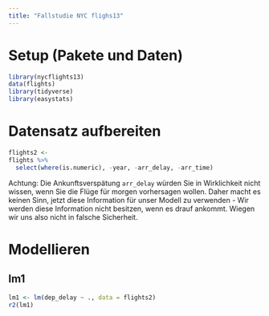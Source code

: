 ```yaml
---
title: "Fallstudie NYC flighs13"
---
```



# Setup (Pakete und Daten)
```r
library(nycflights13)
data(flights)
library(tidyverse)
library(easystats)
```


# Datensatz aufbereiten

```r
flights2 <-
flights %>% 
  select(where(is.numeric), -year, -arr_delay, -arr_time)
```

Achtung: Die Ankunftsverspätung `arr_delay` würden Sie in Wirklichkeit nicht wissen, wenn Sie die Flüge für morgen vorhersagen wollen.
Daher macht es keinen Sinn, jetzt diese Information für unser Modell zu verwenden - Wir werden diese Information nicht besitzen, wenn es drauf ankommt. Wiegen wir uns also nicht in falsche Sicherheit.

# Modellieren

## lm1 

```r
lm1 <- lm(dep_delay ~ ., data = flights2)
r2(lm1)
```

